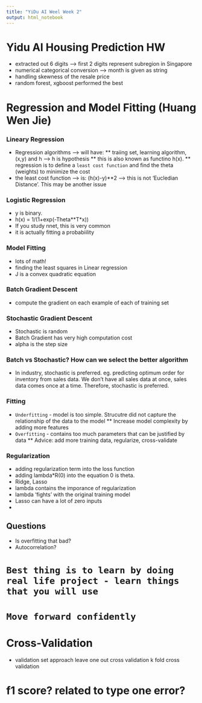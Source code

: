 ```yaml
---
title: "YiDu AI Weel Week 2"
output: html_notebook
---
```


# Yidu AI Housing Prediction HW
* extracted out 6 digits --> first 2 digits represent subregion in Singapore
* numerical categorical conversion --> month is given as string
* handling skewness of the resale price
* random forest, xgboost performed the best
 


# Regression and Model Fitting (Huang Wen Jie)

### Lineary Regression
* Regression algorithms --> will have:
** traiing set, learning algorithm, (x,y) and h --> h is hypothesis
** this is also known as functino h(x). 
** regression is to define a `least cost function` and find the theta (weights) to minimize the cost
* the least cost function --> is: (h(x)-y)**2 --> this is not 'Eucledian Distance'. This may be another issue

### Logistic Regression
* y is binary. 
* h(x) = 1/(1+exp(-Theta**T*x))
* If you study nnet, this is very common
* it is actually fitting a probabiility

### Model Fitting
* lots of math! 
* finding the least squares in Linear regression
* J is a convex quadratic equation

### Batch Gradient Descent
* compute the gradient on each example of each of training set

### Stochastic Gradient Descent
* Stochastic is random
* Batch Gradient has very high computation cost
* alpha is the step size

### Batch vs Stochastic? How can we select the better algorithm
* In industry, stochastic is preferred. eg. predicting optimum order for inventory from sales data. We don't have all sales data at once, sales data comes once at a time. Therefore, stochastic is preferred.

### Fitting
* `Underfitting` - model is too simple. Strucutre did not capture the relationship of the data to the model
** Increase model complexity by adding more features
* `Overfitting` - contains too much parameters that can be justified by data
** Advice: add more training data, regularize, cross-validate

### Regularization
* adding regularization term into the loss function
* adding lambda*R(0) into the equation 0 is theta.
* Ridge, Lasso
* lambda contains the imporance of regularization
* lambda 'fights' with the original training model
* Lasso can have a lot of zero inputs
* 

## Questions
* Is overfitting that bad?
* Autocorrelation?

# `Best thing is to learn by doing real life project - learn things that you will use`
# `Move forward confidently`


# Cross-Validation
* validation set approach
leave one out cross validation
k fold cross validation

# f1 score? related to type one error?
